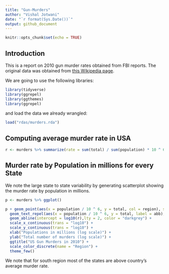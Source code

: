 ```yaml
---
title: "Gun-Murders"
author: "Vishal Jotwani"
date: "`r format(Sys.Date())`"
output: github_document
---
```


```r
knitr::opts_chunk$set(echo = TRUE)
```

## Introduction
This is a report on 2010 gun murder rates obtained from FBI reports. The original data was obtained from [this Wikipedia page](https://en.wikipedia.org/wiki/Murder_in_the_United_States_by_state).

We are going to use the following libraries:

```r
library(tidyverse)
library(ggrepel)
library(ggthemes)
library(ggrepel)
```
  
and load the data we already wrangled:

```r
load("rdas/murders.rda")
```

## Computing average murder rate in USA

```r
r <- murders %>% summarize(rate = sum(total) / sum(population) * 10 ^ 6) %>% pull(rate)
```

## Murder rate by Population in millions for every State 

We note the large state to state variability by generating scatterplot showing the murder rate by population in millions.

```r
p <- murders %>% ggplot() 

p + geom_point(aes(x = population / 10 ^ 6, y = total, col = region), size = 3) + 
  geom_text_repel(aes(x = population / 10 ^ 6, y = total, label = abb), nudge_x = 0.01) +
  geom_abline(intercept = log10(r),lty = 2, color = "darkgrey") +
  scale_x_continuous(trans = "log10") +
  scale_y_continuous(trans = "log10") +
  xlab("Populations in millions (log scale)") +
  ylab("Total number of murders (log scale)") +
  ggtitle("US Gun Murders in 2010") +
  scale_color_discrete(name = "Region") +
  theme_few()
```

We note that for south region most of the states are above country's average murder rate.